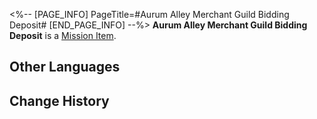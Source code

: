 <%-- [PAGE_INFO]
PageTitle=#Aurum Alley Merchant Guild Bidding Deposit#
[END_PAGE_INFO] --%>
{{Item Infobox
|id          = 140255
|image       = Item Aurum Alley Merchant Guild Bidding Deposit.png
|type        = Mission Item
|invCategory = Missions
|rarity      = 3
|effect      = 
|description = The most tangible achievement of the Aurum Alley revival project. It demonstrates that the Alley still has plenty of life in it.
}}
'''Aurum Alley Merchant Guild Bidding Deposit''' is a [[Mission Item]].

==Other Languages==
{{Other Languages
|en   = Aurum Alley Merchant Guild Bidding Deposit
|zhs  = 金人巷商会竞标资金
|zht  = 金人巷商會競標資金
|ja   = 金人巷商会の入札資金
|ko   = 금 조각상 거리 상회 입찰금
|es   = Depósito de licitación del gremio del Callejón Aurum
|fr   = Dépôt de garantie de la Guilde des commerçants de l'allée des Aurums
|ru   = Депозит гильдии для участия в аукционе
|th   = เงินทุนประมูลของสมาคมการค้าแห่งตรอก Aurum
|vi   = Vốn Đấu Thầu Thương Hội Phố Kim Nhân
|de   = Bieterkaution der Handelsgilde der Aurum-Allee
|id   = Dana Penawaran Milik Serikat
|pt   = Depósito de Ofertas da Guilda de Comerciantes do Beco Aurum
}}

==Change History==
{{Change History|1.3}}